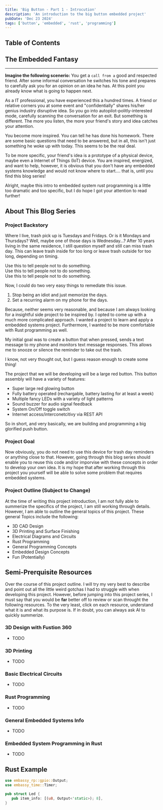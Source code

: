 ```yaml
---
title: 'Big Button - Part 1 - Introcution'
description: 'An introduction to the big button embedded project'
pubDate: 'Dec 23 2024'
tags: ['button', 'embedded', 'rust', 'programming']
---
```



## Table of Contents

## The Embedded Fantasy
***

**Imagine the following scenerio:** You get a `call from a` good and respected
friend. After some informal conversation he switches his tone and prepares to
carefully ask you for an opinion on an idea he has. At this point you already
know what is going to happen next.

As a IT professional, you have experienced
this a hundred times. A friend or relative corners you at some event and
"confidentially" shares his/her genius industry disruptive idea. So you go
into autopilot-politly-interested mode, carefully scanning the conversation
for an exit. But something is different. The more you listen, the more your
friend's story and idea catches your attention.

You become more inspired.
You can tell he has done his homework. There are some basic questions that
need to be answered, but in all, this isn't just something he woke up with
today. This seems to be the real deal.

To be more specific, your friend's idea is a prototype of a physical device,
maybe even a Internet of Things (IoT) device. You are inspired, energized,
and want to help, however, it is obvious that you don't have any embedded
systems knowledge and would not know where to start.... that is, until you
find this blog series!

Alright, maybe this intro to embedded system rust programming is a little too
dramatic and too specific, but I do hope I got your attention to read further!

## About This Blog Series

### Project Backstory

Where I live, trash pick up is Tuesdays and Fridays. Or is it Mondays and
Thursdays? Well, maybe one of those days is Wednesday...? After 10 years
living in the same residence, I still question myself and still can
miss trash day. This can leave trash inside for too long or leave
trash outside for too long, depending on timing.

<Aside variant="warning">
  Use this to tell people not to do something.
</Aside>

<Aside variant="tip">
  Use this to tell people not to do something.
</Aside>

<Aside variant="note">
  Use this to tell people not to do something.
</Aside>

Now, I could do two very easy things to remediate this issue.

1. Stop being an idiot and just memorize the days.
2. Set a recurring alarm on my phone for the days.

Because, neither seems very reasonable, and because I am always looking
for a insightful side project to be inspired by. I opted to come up
with a much more complicated approach. I wanted a project to learn and
apply a embedded systems project. Furthermore, I wanted to be more
comfortable with Rust programming as well.

My initial goal was to create a button that when pressed, sends a
text message to my phone and monitors text message responses.
This allows me to snooze or silence the reminder to take out the trash.

I know, not very thought out, but I guess reason enough to
create some thing!

The project that we will be developing will be a large red button. This
button assembly will have a variety of features:

- Super large red glowing button
- Fully battery operated (rechargable, battery lasting for at least a week)
- Multiple fancy LEDs with a variety of light patterns
- Sound buzzer for audio signal feedback
- System On/Off toggle switch
- Internet access/interconetcitivy via REST API

So in short, and very basically, we are building and programming a big
glorified push button.

### Project Goal

Now obviously, you do not need to use this device for trash day reminders
or anything close to that. However, going through this blog series should
enable you to reuse this code and/or imporvise with these concepts in order to
develop your own idea. It is my hope that after working through this
project you yourself will be able to solve some problem that requires
embedded systems.

### Project Outline (Subject to Change)

At the time of writing this project introduction, I am not fully able to summerize
the specifics of the project, I am still working through details. However, I am
able to outline the general topics of this project. These general Topics include
the following:

- 3D CAD Design
- 3D Printing and Surface Finishing
- Electrical Diagrams and Circuits
- Rust Programming
- General Programming Concepts
- Embedded Design Concepts
- Fun (Potentially)

## Semi-Prerquisite Resources

Over the course of this project outline. I will try my very best to describe
and point out all the little weird gotchas I had to struggle with when
developing this project. However, before jumping into this project series,
I must say that you would be **far** better off to review or scan throught the
following resources. To the very least, click on each resource, understand
what it is and what its purpose is. If in doubt, you can always ask AI to
quickly summerize.

### 3D Design with Fustion 360

- TODO

### 3D Printing

- TODO

### Basic Electrical Circuits

- TODO

### Rust Programming

- TODO

### General Embedded Systems Info

- TODO

### Embedded System Programming in Rust

- TODO

## Rust Example

```rust
use embassy_rp::gpio::Output;
use embassy_time::Timer;

pub struct Led {
   pub item_info: [(u8, Output<'static>); 8],
}
```
